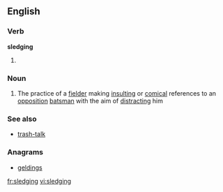 ==English==

===Verb===
'''sledging'''

# {{present participle of|sledge}}

===Noun===
{{wikipedia|sledging (cricket)}}
{{en-noun|-}}

# {{cricket}} The practice of a [[fielder]] making [[insulting]] or [[comical]] references to an [[opposition]] [[batsman]] with the aim of [[distract]]ing him

===See also===
* [[trash-talk]]

===Anagrams===
* [[geldings#English|geldings]]

[[fr:sledging]]
[[vi:sledging]]